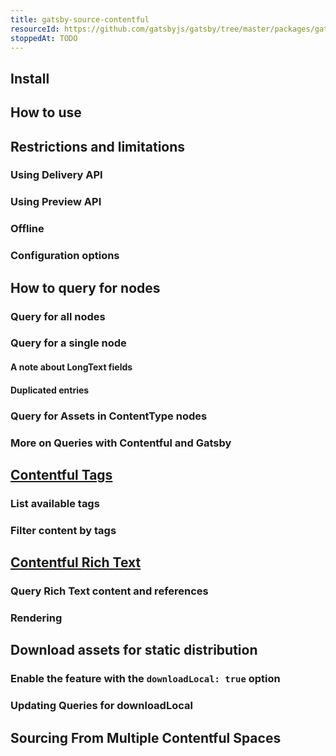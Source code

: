 ```yaml
---
title: gatsby-source-contentful
resourceId: https://github.com/gatsbyjs/gatsby/tree/master/packages/gatsby-source-contentful
stoppedAt: TODO
---
```


## Install

## How to use

## Restrictions and limitations

### Using Delivery API

### Using Preview API

### Offline

### Configuration options

## How to query for nodes

### Query for all nodes

### Query for a single node

#### A note about LongText fields

#### Duplicated entries

### Query for Assets in ContentType nodes

### More on Queries with Contentful and Gatsby

## [Contentful Tags](https://www.contentful.com/developers/docs/references/content-delivery-api/#/reference/content-tags)

### List available tags

### Filter content by tags

## [Contentful Rich Text](https://www.contentful.com/developers/docs/concepts/rich-text/)

### Query Rich Text content and references

### Rendering

## Download assets for static distribution

### Enable the feature with the `downloadLocal: true` option

### Updating Queries for downloadLocal

## Sourcing From Multiple Contentful Spaces
